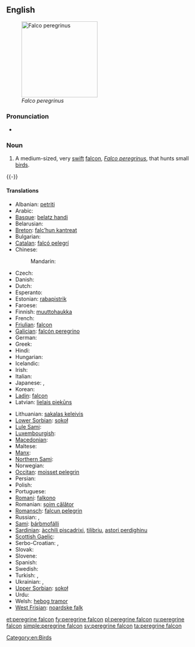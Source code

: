 {{wikipedia|Peregrine Falcon}}
==English==
[[Image:PeregrineFalcon.jpg|thumb|right|200px|''Falco peregrinus'']]

===Pronunciation===
* {{IPA|/ˈpɛɹɛɡɹɪnˈfælkɒn/}}

===Noun===
{{en-noun|head=[[peregrine]] [[falcon]]}}

# A medium-sized, very [[swift]] [[falcon]], ''[[Falco peregrinus]]'', that hunts small [[bird]]s.

{{-}}

====Translations====
{{trans-top|Falco peregrinus}}
* Albanian: [[petriti]]
* Arabic: {{t-|ar|شاهين|tr=shaahiin}}
* [[Basque]]: [[belatz handi]]
* Belarusian: {{t-|be|сапсан|m|tr=sapsán}}
* [[Breton]]: [[falc’hun kantreat]]
* Bulgarian: {{t-|bg|сокол скитник|m|tr=sókol skítnik}}
* [[Catalan]]: [[falcó pelegrí]]
* Chinese:
*: Mandarin: {{t|cmn|游隼|tr=yóusǔn|sc=Hani}}
* Czech: {{t-|cs|sokol stěhovavý|m}}
* Danish: {{t-|da|vandrefalk|c}}
* Dutch: {{t+|nl|slechtvalk|m}}
* Esperanto: {{t-|eo|falko}}
* Estonian: [[rabapistrik]]
* Faroese: {{t-|fo|ferðafalkur}}
* Finnish: [[muuttohaukka]]
* French: {{t+|fr|faucon pèlerin|m}}
* [[Friulian]]: [[falcon]]
* [[Galician]]: [[falcón peregrino]]
* German: {{t+|de|Wanderfalke|m}}
* Greek: {{t+|el|πετρίτης|m|tr=petritis}}
* Hindi: {{t-|hi|शाहीन|tr=šāhīn}}
* Hungarian: {{t+|hu|vándorsólyom}}
* Icelandic: {{t+|is|förufálki}}
* Irish: {{t+|ga|fabhcún gorm}}
* Italian: {{t-|it|falco pellegrino|m}}
* Japanese: {{t+|ja|隼}}, {{t-|ja|ハヤブサ|tr=hayabusa}}
* Korean: {{t+|ko|매|tr=mae|sc=Hang}}
* [[Ladin]]: [[falcon]]
* Latvian: [[lielais piekūns]]
{{trans-mid}}
* Lithuanian: [[sakalas keleivis]]
* [[Lower Sorbian]]: [[sokoł]]
* [[Lule Sami]]: {{tø|smj|unnep rievsakhábak}}
* [[Luxembourgish]]: {{t-|lb|Spuervull|m}}
* [[Macedonian]]: {{t-|mk|сив сокол|m|tr=siv sókol}}
* Maltese: {{t-|mt|bies}}
* [[Manx]]: {{t-|gv|shirragh y ree|m}}
* [[Northern Sami]]: {{tø|se|bárbmofálli}}
* Norwegian: {{t+|no|vandrefalk}}
* [[Occitan]]: [[moisset pelegrin]]
* Persian: {{t+|fa|شاهین|tr=šāhīn}}
* Polish: {{t-|pl|sokół wędrowny|m}}
* Portuguese: {{t-|pt|falcão peregrino|m}}
* [[Romani]]: [[falkono]] {{m}}
* Romanian: [[șoim călător]]
* [[Romansch]]: [[falcun pelegrin]]
* Russian: {{t+|ru|сапсан|m|tr=sapsán}}, {{t-|ru|настоящий сокол|m|tr=nastojáščij sókol}}
* [[Sami]]: [[bárbmofálli]]
* [[Sardinian]]: [[àcchili piscadrixi]], [[tilibriu]], [[astori perdighinu]]
* [[Scottish Gaelic]]: {{t-|gd|seabhag-ghorm|f}}
* Serbo-Croatian: {{t-|sh|сиви соко|m|sc=Cyrl}}, {{t-|sh|sivi soko|m}}
* Slovak: {{t-|sk|sokol sťahovavý|m}}
* Slovene: {{t-|sl|sokol selec|m}}
* Spanish: {{t-|es|halcón peregrino|m}}
* Swedish: {{t+|sv|pilgrimsfalk}}
* Turkish: {{t+|tr|doğan}}, {{t-|tr|gökdoğan}}
* Ukrainian: {{t-|uk|сапсан|m|tr=sapsán}}, {{t-|uk|сокіл|m|tr=sókil}}
* [[Upper Sorbian]]: [[sokoł]]
* Urdu: {{t-|ur|شاہین|tr=šāhīn}}
* Welsh: [[hebog tramor]]
* [[West Frisian]]: [[noardske falk]]
{{trans-bottom}}
{{rfc-auto}}
[[Category:en:Birds]]

[[et:peregrine falcon]]
[[fy:peregrine falcon]]
[[pl:peregrine falcon]]
[[ru:peregrine falcon]]
[[simple:peregrine falcon]]
[[sv:peregrine falcon]]
[[ta:peregrine falcon]]